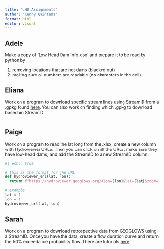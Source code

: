 ```yaml
---
title: "LHD Assignments"
author: "Kenny Quintana"
format: html
editor: visual
---
```


## Adele

Make a copy of 'Low Head Dam Info.xlsx' and prepare it to be read by python by

1.  removing locations that are not dams (blacked out)
2.  making sure all numbers are readable (no characters in the cell)

## Eliana

Work on a program to download specific stream lines using StreamID from a .gpkg found [here](http://geoglows-v2.s3-website-us-west-2.amazonaws.com/#streams/). You can also work on finding which .gpkg to download based on StreamID.

```python

```

## Paige

Work on a program to read the lat long from the .xlsx, create a new column with Hydroviewer URLs. Then you can click on all the URLs, make sure they have low-head dams, and add the StreamID to a new StreamID column.

```python
#| echo: true

# this is the format for the URL
def hydroviewer_url(lat, lon):
  return f"https://hydroviewer.geoglows.org/#lon={lon}&lat={lat}&zoom=14.56&definition="

# example
lat = 1
lon = 1
hydroviewer_url(lat, lon)

```

## Sarah

Work on a program to download retrospective data from GEOGLOWS using a StreamID. Once you have the data, create a flow duration curve and return the 50% exceedance probability flow. There are tutorials [here](https://training.geoglows.org/data-catalog/).

